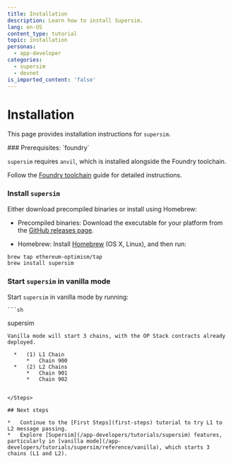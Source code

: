 ```yaml
---
title: Installation
description: Learn how to install Supersim.
lang: en-US
content_type: tutorial
topic: installation
personas:
  - app-developer
categories:
  - supersim
  - devnet
is_imported_content: 'false'
---
```



# Installation

This page provides installation instructions for `supersim`.

<Steps>
  ### Prerequisites: `foundry`

  `supersim` requires `anvil`, which is installed alongside the Foundry toolchain.

  Follow the [Foundry toolchain](https://book.getfoundry.sh/getting-started/installation) guide for detailed instructions.

  ### Install `supersim`
  Either download precompiled binaries or install using Homebrew:

  *   Precompiled binaries: Download the executable for your platform from the [GitHub releases page](https://github.com/ethereum-optimism/supersim/releases).

  *   Homebrew: Install [Homebrew](https://brew.sh/) (OS X, Linux), and then run:

  ```sh
  brew tap ethereum-optimism/tap
  brew install supersim
  ```

  ### Start `supersim` in vanilla mode
  Start `supersim` in vanilla mode by running:

    ```sh
  supersim
  ```
  Vanilla mode will start 3 chains, with the OP Stack contracts already deployed.
  
    *   (1) L1 Chain
        *   Chain 900
    *   (2) L2 Chains
        *   Chain 901
        *   Chain 902


</Steps>

## Next steps

*   Continue to the [First Steps](first-steps) tutorial to try L1 to L2 message passing.
*   Explore [Supersim](/app-developers/tutorials/supersim) features, particularly in [vanilla mode](/app-developers/tutorials/supersim/reference/vanilla), which starts 3 chains (L1 and L2).
